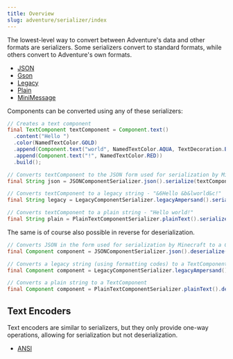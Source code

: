 ```yaml
---
title: Overview
slug: adventure/serializer/index
---
```


The lowest-level way to convert between Adventure's data and other formats
are serializers. Some serializers convert to standard formats, while others
convert to Adventure's own formats.

- [JSON](adventure/serializer/json)
- [Gson](adventure/serializer/gson)
- [Legacy](adventure/serializer/legacy)
- [Plain](adventure/serializer/plain)
- [MiniMessage](adventure/minimessage/index)

Components can be converted using any of these serializers:

```java
// Creates a text component
final TextComponent textComponent = Component.text()
  .content("Hello ")
  .color(NamedTextColor.GOLD)
  .append(Component.text("world", NamedTextColor.AQUA, TextDecoration.BOLD))
  .append(Component.text("!", NamedTextColor.RED))
  .build();

// Converts textComponent to the JSON form used for serialization by Minecraft.
final String json = JSONComponentSerializer.json().serialize(textComponent);

// Converts textComponent to a legacy string - "&6Hello &b&lworld&c!"
final String legacy = LegacyComponentSerializer.legacyAmpersand().serialize(textComponent);

// Converts textComponent to a plain string - "Hello world!"
final String plain = PlainTextComponentSerializer.plainText().serialize(textComponent);
```

The same is of course also possible in reverse for deserialization.

```java
// Converts JSON in the form used for serialization by Minecraft to a Component
final Component component = JSONComponentSerializer.json().deserialize(json);

// Converts a legacy string (using formatting codes) to a TextComponent
final Component component = LegacyComponentSerializer.legacyAmpersand().deserialize("&6Hello &b&lworld&c!");

// Converts a plain string to a TextComponent
final Component component = PlainTextComponentSerializer.plainText().deserialize("Hello world!");
```

## Text Encoders

Text encoders are similar to serializers, but they only provide one-way
operations, allowing for serialization but not deserialization.

- [ANSI](adventure/serializer/ansi)
